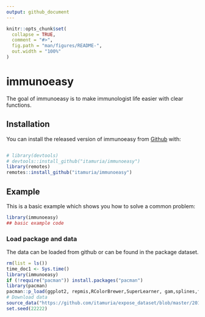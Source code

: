 ```yaml
---
output: github_document
---
```


<!-- README.md is generated from README.Rmd. Please edit that file -->

```r
knitr::opts_chunk$set(
  collapse = TRUE,
  comment = "#>",
  fig.path = "man/figures/README-",
  out.width = "100%"
)
```

# immunoeasy

<!-- badges: start -->
<!-- badges: end -->

The goal of immunoeasy is to make immunologist life easier with clear functions. 

## Installation

You can install the released version of immunoeasy from [Github](https://github.com/itamuria/immunoeasy) with:

``` r

# library(devtools)
# devtools::install_github("itamuria/immunoeasy")
library(remotes)
remotes::install_github("itamuria/immunoeasy")
```

## Example

This is a basic example which shows you how to solve a common problem:

```r
library(immunoeasy)
## basic example code
```

### Load package and data

The data can be loaded from github or can be found in the package dataset. 

```r
rm(list = ls())
time_doc1 <- Sys.time()
library(immunoeasy)
if (!require("pacman")) install.packages("pacman")
library(pacman)
pacman::p_load(ggplot2, repmis,RColorBrewer,SuperLearner, gam,splines,foreach,glmnet,Matrix,nnet,polspline,e1071,xgboost)
# Download data
source_data("https://github.com/itamuria/expose_dataset/blob/master/20180818_dtaset.RData?raw=true")
set.seed(22222)
```

